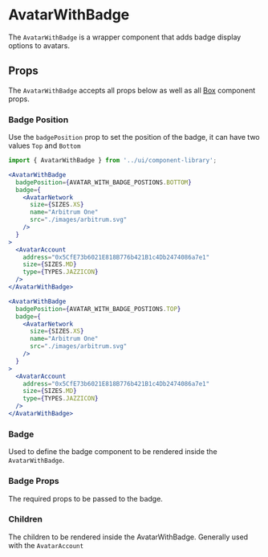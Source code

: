 

# AvatarWithBadge

The `AvatarWithBadge` is a wrapper component that adds badge display options to avatars.

<Canvas>
  <Story id="components-componentlibrary-avatarwithbadge--default-story" />
</Canvas>

## Props

The `AvatarWithBadge` accepts all props below as well as all [Box](/docs/components-ui-box--default-story#props) component props.

<ArgsTable of={AvatarWithBadge} />

### Badge Position

Use the `badgePosition` prop to set the position of the badge, it can have two values `Top` and `Bottom`

<Canvas>
  <Story id="components-componentlibrary-avatarwithbadge--badge-position" />
</Canvas>

```jsx
import { AvatarWithBadge } from '../ui/component-library';

<AvatarWithBadge
  badgePosition={AVATAR_WITH_BADGE_POSTIONS.BOTTOM}
  badge={
    <AvatarNetwork
      size={SIZES.XS}
      name="Arbitrum One"
      src="./images/arbitrum.svg"
    />
  }
>
  <AvatarAccount
    address="0x5CfE73b6021E818B776b421B1c4Db2474086a7e1"
    size={SIZES.MD}
    type={TYPES.JAZZICON}
  />
</AvatarWithBadge>

<AvatarWithBadge
  badgePosition={AVATAR_WITH_BADGE_POSTIONS.TOP}
  badge={
    <AvatarNetwork
      size={SIZES.XS}
      name="Arbitrum One"
      src="./images/arbitrum.svg"
    />
  }
>
  <AvatarAccount
    address="0x5CfE73b6021E818B776b421B1c4Db2474086a7e1"
    size={SIZES.MD}
    type={TYPES.JAZZICON}
  />
</AvatarWithBadge>
```

### Badge

Used to define the badge component to be rendered inside the `AvatarWithBadge`.

### Badge Props

The required props to be passed to the badge.

### Children

The children to be rendered inside the AvatarWithBadge. Generally used with the `AvatarAccount`
